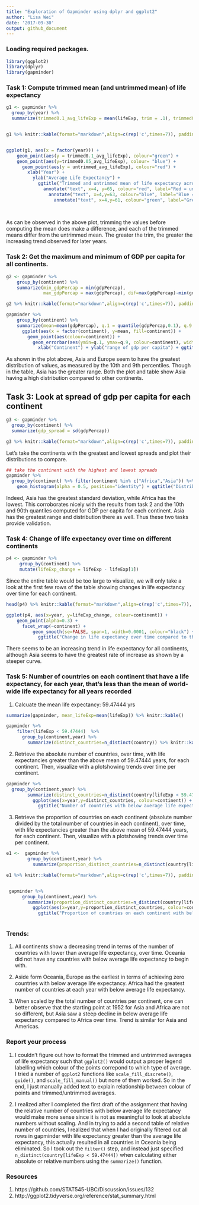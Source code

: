 ```yaml
---
title: "Exploration of Gapminder using dplyr and ggplot2"
author: "Lisa Wei"
date: '2017-09-30'
output: github_document
---
```


### Loading required packages.

```r
library(ggplot2)
library(dplyr)
library(gapminder)
```

### Task 1: Compute trimmed mean (and untrimmed mean) of life expectancy

```r

g1 <- gapminder %>%
  group_by(year) %>%
  summarize(trimmed0.1_avg_lifeExp = mean(lifeExp, trim = .1), trimmed0.05_avg_lifeExp = mean(lifeExp, trim = .05), untrimmed_avg_lifeExp = mean(lifeExp))


g1 %>% knitr::kable(format="markdown",align=c(rep('c',times=7)), padding=2, col.names=c("Year","Trimmed (0.1) Average Life Expectancy","Trimmed (0.05) Average Life Expectancy", "Untrimmed Average Life Expectancy"))


ggplot(g1, aes(x = factor(year))) + 
    geom_point(aes(y = trimmed0.1_avg_lifeExp), colour="green") + 
    geom_point(aes(y=trimmed0.05_avg_lifeExp), colour= "blue") +
      geom_point(aes(y = untrimmed_avg_lifeExp), colour="red") + 
        xlab("Year") + 
          ylab("Average Life Expectancy") + 
            ggtitle("Trimmed and untrimmed mean of life expectancy across time") +
              annotate("text", x=4, y=65, colour="red", label="Red = untrimmed mean") +
                annotate("text", x=4,y=63, colour="blue", label="Blue = Trimmed mean 0.05") +
                  annotate("text", x=4,y=61, colour="green", label="Green = Trimmed mean 0.1") 
            
    
```

As can be observed in the above plot, trimming the values before computing the mean does make a difference, and each of the trimmed means differ from the untrimmed mean. The greater the trim, the greater the increasing trend observed for later years.



### Task 2: Get the maximum and minimum of GDP per capita for all continents.

```r
g2 <- gapminder %>%
    group_by(continent) %>% 
    summarize(min_gdpPercap = min(gdpPercap),
              max_gdpPercap = max(gdpPercap), dif=max(gdpPercap)-min(gdpPercap), mean=mean(gdpPercap))

g2 %>% knitr::kable(format="markdown",align=c(rep('c',times=7)), padding=2, col.names=c("Continent","Minimum gdp per capita","Maximum gdp per capita","Range","Average"))

gapminder %>%
    group_by(continent) %>% 
    summarize(mean=mean(gdpPercap), q.1 = quantile(gdpPercap,0.1), q.9 = quantile(gdpPercap, 0.9)) %>%
      ggplot(aes(x = factor(continent), y=mean, fill=continent)) +         
        geom_point(aes(colour=continent)) +
          geom_errorbar(aes(ymin=q.1, ymax=q.9, colour=continent), width=.1) +
            xlab("Continent") + ylab("range of gdp per capita") + ggtitle("GDP per capita (showing 10th and 90th percentiles) for each continent")

```

As shown in the plot above, Asia and Europe seem to have the greatest distribution of values, as measured by the 10th and 9th percentiles. Though in the table, Asia has the greater range. Both the plot and table show Asia having a high distribution compared to other continents. 


## Task 3: Look at spread of gdp per capita for each continent

```r
g3 <- gapminder %>%
  group_by(continent) %>%
  summarize(gdp_spread = sd(gdpPercap))

g3 %>% knitr::kable(format="markdown",align=c(rep('c',times=7)), padding=2, col.names=c("Continent","Spread of gdp per capita"))
```

Let's take the continents with the greatest and lowest spreads and plot their distributions to compare.

```r
## take the continent with the highest and lowest spreads
gapminder %>%
  group_by(continent) %>% filter(continent %in% c("Africa","Asia")) %>% ggplot(aes(x=gdpPercap, fill=factor(continent))) + 
    geom_histogram(alpha = 0.5, position="identity") + ggtitle("Distribution of gdp per capita for each continenet") + xlab("GDP per capita") + ylab("Frequency")

```

Indeed, Asia has the greatest standard deviation, while Africa has the lowest. This corroborates nicely with the results from task 2 and the 10th and 90th quantiles computed for GDP per capita for each continent. Asia has the greatest range and distribution there as well. Thus these two tasks provide validation.


### Task 4: Change of life expectancy over time on different continents

```r

p4 <- gapminder %>% 
     group_by(continent) %>%
     mutate(lifeExp_change = lifeExp - lifeExp[1])
```

Since the entire table would be too large to visualize, we will only take a look at the first few rows of the table showing changes in life expectancy over time for each continent.

```r
head(p4) %>% knitr::kable(format="markdown",align=c(rep('c',times=7)), padding=2)

ggplot(p4, aes(x=year, y=lifeExp_change, colour=continent)) + 
    geom_point(alpha=0.3) + 
      facet_wrap(~continent) + 
          geom_smooth(se=FALSE, span=1, width=0.0001, colour="black") + theme(axis.text.x = element_text(angle = 90, hjust = 1)) +
            ggtitle("Change in life expectancy over time compared to the first recorded year - 1952 - per continent")

```


There seems to be an increasing trend in life expectancy for all continents, although Asia seems to have the greatest rate of increase as shown by a steeper curve.


### Task 5: Number of countries on each continent that have a life expectancy, for each year, that's less than the mean of world-wide life expectancy for all years recorded

1. Calcuate the mean life expectancy: 59.47444 yrs

```r
summarize(gapminder, mean_lifeExp=mean(lifeExp)) %>% knitr::kable()

gapminder %>% 
    filter(lifeExp < 59.47444)  %>% 
      group_by(continent,year) %>% 
        summarize(distinct_countries=n_distinct(country)) %>% knitr::kable(format="markdown",align=c(rep('c',times=7)), padding=2)
```

2. Retrieve the absolute number of countries, over time, with life expectancies greater than the above mean of 59.47444 years, for each continent. Then, visualize with a plotshowing trends over time per continent.

```r
gapminder %>% 
  group_by(continent,year) %>% 
        summarize(distinct_countries=n_distinct(country[lifeExp < 59.47444])) %>% 
          ggplot(aes(x=year,y=distinct_countries, colour=continent)) + geom_point() + geom_smooth(method="lm",se=F) + 
            ggtitle("Number of countries with below average life expectancy over time")
```

3. Retrieve the proportion of countries on each continent (absolute number divided by the total number of countries in each continent), over time, with life expectancies greater than the above mean of 59.47444 years, for each continent. Then, visualize with a plotshowing trends over time per continent.

```r
e1 <-  gapminder %>%  
        group_by(continent,year) %>% 
          summarize(proportion_distinct_countries=n_distinct(country[lifeExp < 59.47444])/n_distinct(country))

e1 %>% knitr::kable(format="markdown",align=c(rep('c',times=7)), padding=2)


 gapminder %>%  
      group_by(continent,year) %>% 
        summarize(proportion_distinct_countries=n_distinct(country[lifeExp < 59.47444])/n_distinct(country)) %>% 
          ggplot(aes(x=year,y=proportion_distinct_countries, colour=continent)) + geom_point() + geom_smooth(method="lm",se=F) +
            ggtitle("Proportion of countries on each continent with below average life expectancy")



```



### Trends:

1. All continents show a decreasing trend in terms of the number of countries with lower than average life expectancy, over time. Oceania did not have any countries with below average life expectancy to begin with.

2. Aside form Oceania, Europe as the earliest in terms of achieving zero countries with below average life expectancy. Africa had the greatest number of countries at each year with below average life expectancy.

3. When scaled by the total number of countries per continent, one can better observe that the starting point at 1952 for Asia and Africa are not so different, but Asia saw a steep decline in below average life expectancy compared to Africa over time. Trend is similar for Asia and Americas.


### Report your process

1. I couldn't figure out how to format the trimmed and untrimmed averages of life expectancy such that `ggplot2()` would output a proper legend labelling which colour of the points correpond to which type of average. I tried a number of `ggplot2` functions like `scale_fill_discrete()`, `guide()`, and `scale_fill_manual()` but none of them worked. So in the end, I just manually added text to explain relationship between colour of points and trimmed/untrimmed averages.

2. I realized after I completed the first draft of the assignment that having the relative number of countries with below average life expectancy would make more sense since it is not as meaningful to look at absolute numbers without scaling. And in trying to add a second table of relative number of countries, I realized that when I had originally filtered out all rows in gapminder with life expectancy greater than the average life expectancy, this actually resulted in all countries in Oceania being eliminated. So I took out the `filter()` step, and instead just specified `n_distinct(country[lifeExp < 59.47444])` when calculating either absolute or relative numbers using the `summarize()` function.


### Resources
1. https://github.com/STAT545-UBC/Discussion/issues/132
2. http://ggplot2.tidyverse.org/reference/stat_summary.html


